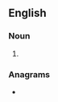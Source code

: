 ==English==

===Noun===
{{head|en|noun plural form}}

# {{plural of|ulan|lang=en}}

===Anagrams===
* {{l|en|ulnas}}